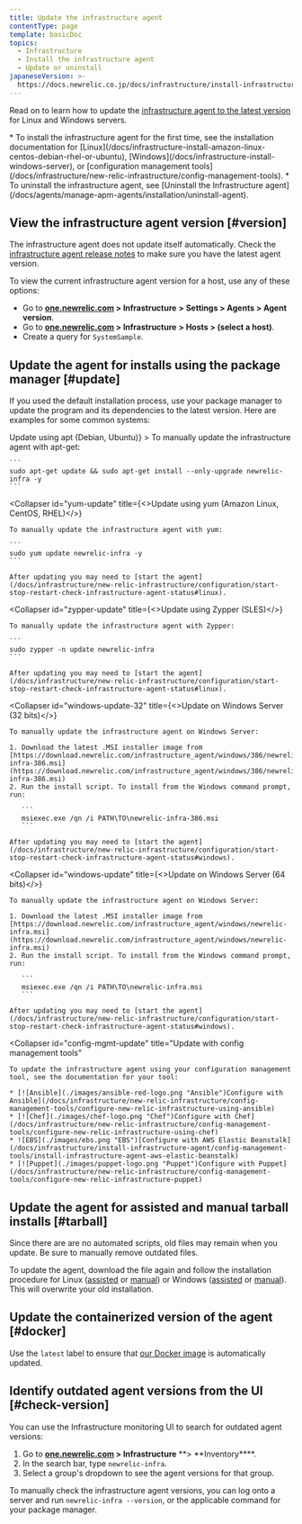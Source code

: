 ```yaml
---
title: Update the infrastructure agent
contentType: page
template: basicDoc
topics:
  - Infrastructure
  - Install the infrastructure agent
  - Update or uninstall
japaneseVersion: >-
  https://docs.newrelic.co.jp/docs/infrastructure/install-infrastructure-agent/update-or-uninstall/update-infrastructure-agent
---
```


Read on to learn how to update the [infrastructure agent to the latest version](/docs/release-notes/infrastructure-release-notes/infrastructure-agent-release-notes) for Linux and Windows servers.

<Callout variant="tip">
  * To install the infrastructure agent for the first time, see the installation documentation for [Linux](/docs/infrastructure-install-amazon-linux-centos-debian-rhel-or-ubuntu), [Windows](/docs/infrastructure-install-windows-server), or [configuration management tools](/docs/infrastructure/new-relic-infrastructure/config-management-tools).
  * To uninstall the infrastructure agent, see [Uninstall the Infrastructure agent](/docs/agents/manage-apm-agents/installation/uninstall-agent).
</Callout>

## View the infrastructure agent version [#version]

The infrastructure agent does not update itself automatically. Check the [infrastructure agent release notes](/docs/release-notes/infrastructure-release-notes/infrastructure-agent-release-notes) to make sure you have the latest agent version.

To view the current infrastructure agent version for a host, use any of these options:

* Go to **[one.newrelic.com](http://one.newrelic.com) > Infrastructure** **> Settings > Agents > Agent version**.
* Go to **[one.newrelic.com](http://one.newrelic.com) > Infrastructure** **> Hosts > (select a host)**.
* Create a query for `SystemSample`.

## Update the agent for installs using the package manager [#update]

If you used the default installation process, use your package manager to update the program and its dependencies to the latest version. Here are examples for some common systems:

<CollapserGroup>
  <Collapser
    id="apt-update"
    title={<>Update using apt (Debian, Ubuntu)</>}
  >
    To manually update the infrastructure agent with apt-get:

    ```
    sudo apt-get update && sudo apt-get install --only-upgrade newrelic-infra -y
    ```
  </Collapser>

  <Collapser
    id="yum-update"
    title={<>Update using yum (Amazon Linux, CentOS, RHEL)</>}
  >
    To manually update the infrastructure agent with yum:

    ```
    sudo yum update newrelic-infra -y
    ```

    After updating you may need to [start the agent](/docs/infrastructure/new-relic-infrastructure/configuration/start-stop-restart-check-infrastructure-agent-status#linux).
  </Collapser>

  <Collapser
    id="zypper-update"
    title={<>Update using Zypper (SLES)</>}
  >
    To manually update the infrastructure agent with Zypper:

    ```
    sudo zypper -n update newrelic-infra
    ```

    After updating you may need to [start the agent](/docs/infrastructure/new-relic-infrastructure/configuration/start-stop-restart-check-infrastructure-agent-status#linux).
  </Collapser>

  <Collapser
    id="windows-update-32"
    title={<>Update on Windows Server (32 bits)</>}
  >
    To manually update the infrastructure agent on Windows Server:

    1. Download the latest .MSI installer image from [https://download.newrelic.com/infrastructure_agent/windows/386/newrelic-infra-386.msi](https://download.newrelic.com/infrastructure_agent/windows/386/newrelic-infra-386.msi)
    2. Run the install script. To install from the Windows command prompt, run:

       ```
       msiexec.exe /qn /i PATH\TO\newrelic-infra-386.msi
       ```

    After updating you may need to [start the agent](/docs/infrastructure/new-relic-infrastructure/configuration/start-stop-restart-check-infrastructure-agent-status#windows).
  </Collapser>

  <Collapser
    id="windows-update"
    title={<>Update on Windows Server (64 bits)</>}
  >
    To manually update the infrastructure agent on Windows Server:

    1. Download the latest .MSI installer image from [https://download.newrelic.com/infrastructure_agent/windows/newrelic-infra.msi](https://download.newrelic.com/infrastructure_agent/windows/newrelic-infra.msi)
    2. Run the install script. To install from the Windows command prompt, run:

       ```
       msiexec.exe /qn /i PATH\TO\newrelic-infra.msi
       ```

    After updating you may need to [start the agent](/docs/infrastructure/new-relic-infrastructure/configuration/start-stop-restart-check-infrastructure-agent-status#windows).
  </Collapser>

  <Collapser
    id="config-mgmt-update"
    title="Update with config management tools"
  >
    To update the infrastructure agent using your configuration management tool, see the documentation for your tool:

    * [![Ansible](./images/ansible-red-logo.png "Ansible")Configure with Ansible](/docs/infrastructure/new-relic-infrastructure/config-management-tools/configure-new-relic-infrastructure-using-ansible)
    * [![Chef](./images/chef-logo.png "Chef")Configure with Chef](/docs/infrastructure/new-relic-infrastructure/config-management-tools/configure-new-relic-infrastructure-using-chef)
    * ![EBS](./images/ebs.png "EBS")[Configure with AWS Elastic Beanstalk](/docs/infrastructure/install-infrastructure-agent/config-management-tools/install-infrastructure-agent-aws-elastic-beanstalk)
    * [![Puppet](./images/puppet-logo.png "Puppet")Configure with Puppet](/docs/infrastructure/new-relic-infrastructure/config-management-tools/configure-new-relic-infrastructure-puppet)
  </Collapser>
</CollapserGroup>

## Update the agent for assisted and manual tarball installs [#tarball]

<Callout variant="important">
  Since there are are no automated scripts, old files may remain when you update. Be sure to manually remove outdated files.
</Callout>

To update the agent, download the file again and follow the installation procedure for Linux ([assisted](/docs/infrastructure/install-configure-infrastructure/linux-installation/assisted-install-infrastructure-linux) or [manual](/docs/infrastructure/install-configure-infrastructure/linux-installation/manual-install-infrastructure-linux)) or Windows ([assisted](/docs/infrastructure/install-configure-infrastructure/windows-installation/assisted-install-infrastructure-windows) or [manual](/docs/infrastructure/install-configure-infrastructure/windows-installation/manual-install-infrastructure-windows)). This will overwrite your old installation.

## Update the containerized version of the agent [#docker]

Use the `latest` label to ensure that [our Docker image](/docs/infrastructure/install-infrastructure-agent/linux-installation/docker-container-infrastructure-monitoring) is automatically updated.

## Identify outdated agent versions from the UI [#check-version]

You can use the Infrastructure monitoring UI to search for outdated agent versions:

1. Go to **[one.newrelic.com](http://one.newrelic.com) > Infrastructure** **> **Inventory\*\*\*\*.
2. In the search bar, type `newrelic-infra`.
3. Select a group's dropdown to see the agent versions for that group.

To manually check the infrastructure agent versions, you can log onto a server and run `newrelic-infra --version`, or the applicable command for your package manager.
